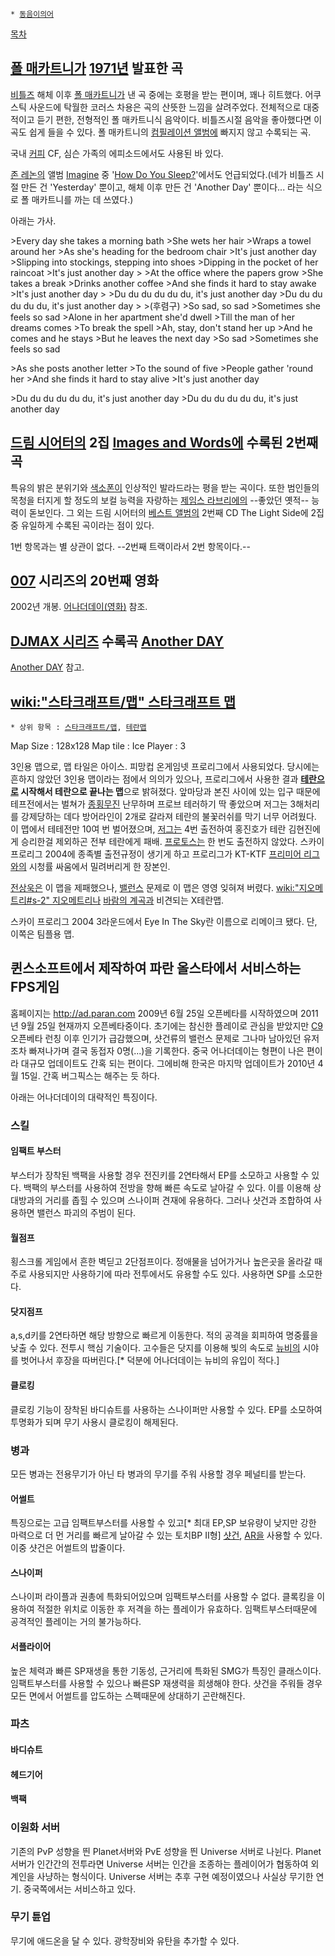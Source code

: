  * [[동음이의어]]

[[목차]]

== [[폴 매카트니]]가 [[1971년]] 발표한 곡 ==
{{{#!html
<iframe width="420" height="315" src="http://www.youtube.com/embed/vH6v9JS26xc" frameborder="0" allowfullscreen></iframe>
}}}

[[비틀즈]] 해체 이후 [[폴 매카트니]]가 낸 곡 중에는 호평을 받는 편이며, 꽤나 히트했다. 어쿠스틱 사운드에 탁월한 코러스 차용은 곡의 산뜻한 느낌을 살려주었다. 전체적으로 대중적이고 듣기 편한, 전형적인 폴 매카트니식 음악이다. 비틀즈시절 음악을 좋아했다면 이 곡도 쉽게 들을 수 있다. 폴 매카트니의 [[컴필레이션 앨범]]에 빠지지 않고 수록되는 곡.

국내 [[커피]] CF, 심슨 가족의 에피소드에서도 사용된 바 있다.

[[존 레논]]의  앨범 [[Imagine]] 중 '[[How Do You Sleep?]]'에서도 언급되었다.(네가 비틀즈 시절 만든 건 'Yesterday' 뿐이고, 해체 이후 만든 건 'Another Day' 뿐이다... 라는 식으로 폴 매카트니를 까는 데 쓰였다.)

아래는 가사.

>Every day she takes a morning bath
>She wets her hair
>Wraps a towel around her
>As she's heading for the bedroom chair
>It's just another day
>Slipping into stockings, stepping into shoes
>Dipping in the pocket of her raincoat
>It's just another day
>
>At the office where the papers grow
>She takes a break
>Drinks another coffee
>And she finds it hard to stay awake
>It's just another day
>
>Du du du du du du, it's just another day
>Du du du du du du, it's just another day
>
>(후렴구)
>So sad, so sad
>Sometimes she feels so sad
>Alone in her apartment she'd dwell
>Till the man of her dreams comes
>To break the spell
>Ah, stay, don't stand her up
>And he comes and he stays
>But he leaves the next day
>So sad
>Sometimes she feels so sad

>As she posts another letter
>To the sound of five
>People gather 'round her
>And she finds it hard to stay alive
>It's just another day

>Du du du du du du, it's just another day
>Du du du du du du, it's just another day

== [[드림 시어터]]의 2집 [[Images and Words]]에 수록된 2번째 곡 ==
{{{#!html
<iframe width="480" height="360" src="http://www.youtube.com/embed/LYtiDCXLAcQ?rel=0" frameborder="0" allowfullscreen></iframe>
}}}

특유의 밝은 분위기와 [[색소폰]]이 인상적인 발라드라는 평을 받는 곡이다. 또한 범인들의 목청을 터지게 할 정도의 보컬 능력을 자랑하는 [[제임스 라브리에]]의 --좋았던 옛적-- 능력이 돋보인다. 그 외는 드림 시어터의 [[베스트 앨범]]의 2번째 CD The Light Side에 2집 중 유일하게 수록된 곡이라는 점이 있다.

1번 항목과는 별 상관이 없다. --2번째 트랙이라서 2번 항목이다.--

== [[007]] 시리즈의 20번째 영화 ==
2002년 개봉. [[어나더데이(영화)]] 참조.

== [[DJMAX 시리즈]] 수록곡 [[Another DAY]] ==
[[Another DAY]] 참고.

== [[wiki:"스타크래프트/맵" 스타크래프트 맵]] ==
 * 상위 항목 : [[스타크래프트/맵]], [[테란맵]]


Map Size : 128x128
Map tile : Ice
Player : 3

3인용 맵으로, 맵 타일은 아이스. 피망컵 온게임넷 프로리그에서 사용되었다.
당시에는 흔하지 않았던 3인용 맵이라는 점에서 의의가 있으나, 프로리그에서 사용한 결과 '''[[테란]]으로 시작해서 테란으로 끝나는 맵'''으로 밝혀졌다. 앞마당과 본진 사이에 있는 입구 때문에 테프전에서는 벌쳐가 [[종횡무진]] 난무하며 프로브 테러하기 딱 좋았으며 저그는 3해처리를 강제당하는 데다 방어라인이 2개로 갈라져 테란의 불꽃러쉬를 막기 너무 어려웠다. 이 맵에서 테테전만 10여 번 벌어졌으며, [[저그]]는 4번 출전하여 홍진호가 테란 김현진에게 승리한걸 제외하곤 전부 테란에게 패배. [[프로토스]]는 한 번도 출전하지 않았다.
스카이 프로리그 2004에 종족별 출전규정이 생기게 하고 프로리그가 KT-KTF [[프리미어 리그]]와의 시청률 싸움에서 밀려버리게 한 장본인.

[[전상욱]]은 이 맵을 제패했으나, [[밸런스]] 문제로 이 맵은 영영 잊혀져 버렸다. [[wiki:"지오메트리#s-2" 지오메트리]]나 [[바람의 계곡]]과 비견되는 X테란맵.

스카이 프로리그 2004 3라운드에서 Eye In The Sky란 이름으로 리메이크 됐다. 단, 이쪽은 팀플용 맵.
== 퀸스소프트에서 제작하여 파란 올스타에서 서비스하는 FPS게임 ==
홈페이지는 http://ad.paran.com
2009년 6월 25일 오픈베타를 시작하였으며 2011년 9월 25일 현재까지 오픈베타중이다.
초기에는 참신한 플레이로 관심을 받았지만 [[C9]] 오픈베타 런칭 이후 인기가 급감했으며, 샷건류의 밸런스 문제로 그나마 남아있던 유저조차 빠져나가며 결국 동접자 0명(...)을 기록한다. 중국 어나더데이는 형편이 나은 편이라 대규모 업데이트도 간혹 되는 편이다. 그에비해 한국은 마지막 업데이트가 2010년 4월 15일. 간혹 버그픽스는 해주는 듯 하다.

아래는 어나더데이의 대략적인 특징이다.

=== 스킬 ===

==== 임팩트 부스터 ====
부스터가 장착된 백팩을 사용할 경우 전진키를 2연타해서 EP를 소모하고 사용할 수 있다. 백팩의 부스터를 사용하여 전방을 향해 빠른 속도로 날아갈 수 있다. 이를 이용해 상대방과의 거리를 좁힐 수 있으며 스나이퍼 견재에 유용하다. 그러나 샷건과 조합하여 사용하면 밸런스 파괴의 주범이 된다.
==== 월점프 ====
횡스크롤 게임에서 흔한 벽딛고 2단점프이다. 정애물을 넘어가거나 높은곳을 올라갈 때 주로 사용되지만 사용하기에 따라 전투에서도 유용할 수도 있다. 사용하면 SP를 소모한다.
==== 닷지점프 ====
a,s,d키를 2연타하면 해당 방향으로 빠르게 이동한다. 적의 공격을 회피하여 명중률을 낮출 수 있다. 전투시 핵심 기술이다. 고수들은 닷지를 이용해 빛의 속도로 [[뉴비]]의 시야를 벗어나서 후장을 따버린다.[* 덕분에 어나더데이는 뉴비의 유입이 적다.]
==== 클로킹 ====
클로킹 기능이 장착된 바디슈트를 사용하는 스나이퍼만 사용할 수 있다. EP를 소모하여 투명화가 되며 무기 사용시 클로킹이 해제된다.

=== 병과 ===
모든 병과는 전용무기가 아닌 타 병과의 무기를 주워 사용할 경우 페널티를 받는다.

==== 어썰트 ====
특징으로는 고급 임팩트부스터를 사용할 수 있고[* 최대 EP,SP 보유량이 낮지만 강한 마력으로 더 먼 거리를 빠르게 날아갈 수 있는 토치BP II형] [[샷건]], [[AR]]을 사용할 수 있다. 이중 샷건은 어썰트의 밥줄이다.
==== 스나이퍼 ====
스나이퍼 라이플과 권총에 특화되어있으며 임팩트부스터를 사용할 수 없다. 클록킹을 이용하여 적절한 위치로 이동한 후 저격을 하는 플레이가 유효하다. 임팩트부스터때문에 공격적인 플레이는 거의 불가능하다.
==== 서플라이어 ====
높은 체력과 빠른 SP재생을 통한 기동성, 근거리에 특화된 SMG가 특징인 클래스이다. 임팩트부스터를 사용할 수 있으나 빠른SP 재생력을 희생해야 한다. 샷건을 주워들 경우 모든 면에서 어썰트를 압도하는 스펙때문에 상대하기 곤란해진다.

=== 파츠 ===

==== 바디슈트 ====
==== 헤드기어 ====
==== 백팩 ====

=== 이원화 서버 ===
기존의 PvP 성향을 띈 Planet서버와 PvE 성향을 띈 Universe 서버로 나뉜다. Planet서버가 인간간의 전투라면 Universe 서버는 인간을 조종하는 플레이어가 협동하여 외계인을 사냥하는 형식이다. Universe 서버는 추후 구현 예정이였으나 사실상 무기한 연기. 중국쪽에서는 서비스하고 있다. 

=== 무기 튠업 ===
무기에 애드온을 달 수 있다. 광학장비와 유탄을 추가할 수 있다.
